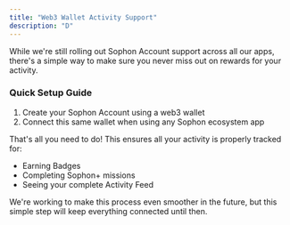 ```yaml
---
title: "Web3 Wallet Activity Support"
description: "D"
---
```


While we're still rolling out Sophon Account support across all our apps, there's a simple way to make sure you never miss out on rewards for your activity.

### Quick Setup Guide

1. Create your Sophon Account using a web3 wallet
2. Connect this same wallet when using any Sophon ecosystem app

That's all you need to do\! This ensures all your activity is properly tracked for:

- Earning Badges
- Completing Sophon\+ missions
- Seeing your complete Activity Feed

We're working to make this process even smoother in the future, but this simple step will keep everything connected until then.